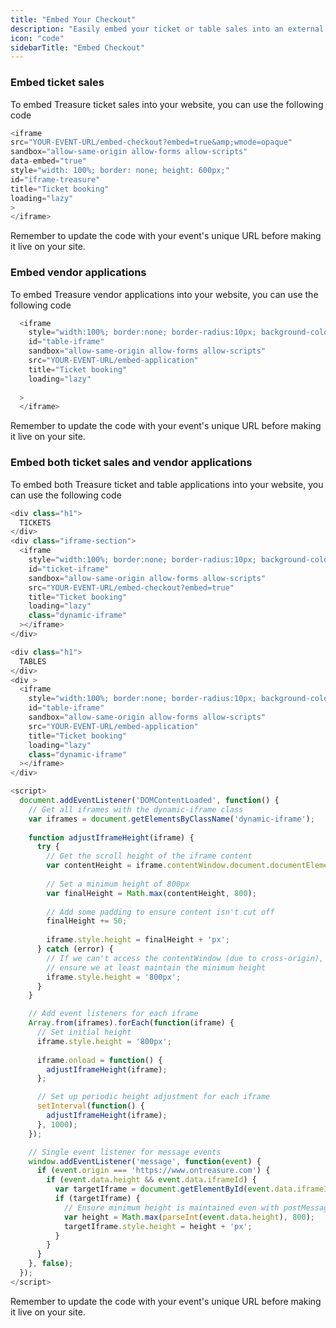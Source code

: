 ```yaml
---
title: "Embed Your Checkout"
description: "Easily embed your ticket or table sales into an external website"
icon: "code"
sidebarTitle: "Embed Checkout"
---
```


### Embed ticket sales

To embed Treasure ticket sales into your website, you can use the following code

```javascript
<iframe 
src="YOUR-EVENT-URL/embed-checkout?embed=true&amp;wmode=opaque" 
sandbox="allow-same-origin allow-forms allow-scripts" 
data-embed="true" 
style="width: 100%; border: none; height: 600px;" 
id="iframe-treasure" 
title="Ticket booking" 
loading="lazy"
>
</iframe>
```

<Note>
  Remember to update the code with your event's unique URL before making it live on your site.
</Note>

### Embed vendor applications

To embed Treasure vendor applications into your website, you can use the following code

```javascript
  <iframe
    style="width:100%; border:none; border-radius:10px; background-color: white"
    id="table-iframe"
    sandbox="allow-same-origin allow-forms allow-scripts"
    src="YOUR-EVENT-URL/embed-application"
    title="Ticket booking"
    loading="lazy"
    
  >
  </iframe>
```

<Note>
  Remember to update the code with your event's unique URL before making it live on your site.
</Note>

### Embed both ticket sales and vendor applications

To embed both Treasure ticket and table applications into your website, you can use the following code

```javascript
<div class="h1">
  TICKETS
</div>
<div class="iframe-section">
  <iframe
    style="width:100%; border:none; border-radius:10px; background-color: white"
    id="ticket-iframe"
    sandbox="allow-same-origin allow-forms allow-scripts"
    src="YOUR-EVENT-URL/embed-checkout?embed=true"
    title="Ticket booking"
    loading="lazy"
    class="dynamic-iframe"
  ></iframe>
</div>

<div class="h1">
  TABLES
</div>
<div >
  <iframe
    style="width:100%; border:none; border-radius:10px; background-color: white"
    id="table-iframe"
    sandbox="allow-same-origin allow-forms allow-scripts"
    src="YOUR-EVENT-URL/embed-application"
    title="Ticket booking"
    loading="lazy"
    class="dynamic-iframe"
  ></iframe>
</div>

<script>
  document.addEventListener('DOMContentLoaded', function() {
    // Get all iframes with the dynamic-iframe class
    var iframes = document.getElementsByClassName('dynamic-iframe');
    
    function adjustIframeHeight(iframe) {
      try {
        // Get the scroll height of the iframe content
        var contentHeight = iframe.contentWindow.document.documentElement.scrollHeight;
        
        // Set a minimum height of 800px
        var finalHeight = Math.max(contentHeight, 800);
        
        // Add some padding to ensure content isn't cut off
        finalHeight += 50;
        
        iframe.style.height = finalHeight + 'px';
      } catch (error) {
        // If we can't access the contentWindow (due to cross-origin),
        // ensure we at least maintain the minimum height
        iframe.style.height = '800px';
      }
    }

    // Add event listeners for each iframe
    Array.from(iframes).forEach(function(iframe) {
      // Set initial height
      iframe.style.height = '800px';
      
      iframe.onload = function() {
        adjustIframeHeight(iframe);
      };

      // Set up periodic height adjustment for each iframe
      setInterval(function() {
        adjustIframeHeight(iframe);
      }, 1000);
    });

    // Single event listener for message events
    window.addEventListener('message', function(event) {
      if (event.origin === 'https://www.ontreasure.com') {
        if (event.data.height && event.data.iframeId) {
          var targetIframe = document.getElementById(event.data.iframeId);
          if (targetIframe) {
            // Ensure minimum height is maintained even with postMessage
            var height = Math.max(parseInt(event.data.height), 800);
            targetIframe.style.height = height + 'px';
          }
        }
      }
    }, false);
  });
</script>
```

<Note>
  Remember to update the code with your event's unique URL before making it live on your site.
</Note>